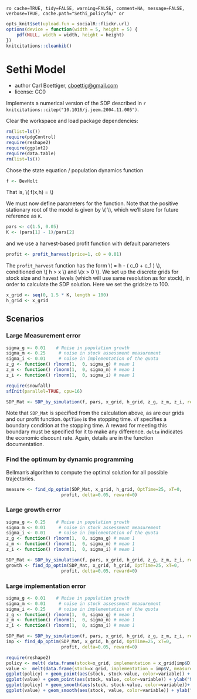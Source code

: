 `ro cache=TRUE, tidy=FALSE, warning=FALSE, comment=NA, message=FALSE, verbose=TRUE, cache.path="Sethi_policyfn/" or`

``` r
opts_knit$set(upload.fun = socialR::flickr.url)
options(device = function(width = 5, height = 5) {
    pdf(NULL, width = width, height = height)
})
knitcitations::cleanbib()
````

# Sethi Model
 * author Carl Boettiger, <cboettig@gmail.com>
 * license: CC0

Implements a numerical version of the SDP described in `r knitcitations::citep("10.1016/j.jeem.2004.11.005")`.


Clear the workspace and load package dependencies: 
``` r
rm(list=ls())   
require(pdgControl)
require(reshape2)
require(ggplot2)
require(data.table)
rm(list=ls())
````


Chose the state equation / population dynamics function

``` r
f <- BevHolt
````

That is, \\( f(x,h) = \frac{A x}{1 + B x} \\)

We must now define parameters for the function.  Note that the positive stationary root of the model is given by \\( \frac{A-1}{B} \\), which we'll store for future reference as `K`.  

``` r
pars <- c(1.5, 0.05)
K <- (pars[1] - 1)/pars[2]
````

and we use a harvest-based profit function with default parameters

``` r
profit <- profit_harvest(price=1, c0 = 0.01) 
````

The `profit_harvest` function has the form \\( \Pi = h - \left( c_0  + c_1 \frac{h}{x} \right) \frac{h}{x} \\), conditioned on \\( h > x \\) and \\(x > 0 \\). We set up the discrete grids for stock size and havest levels (which will use same resolution as for stock), in order to calculate the SDP solution.   Here we set the gridsize to 100.  

``` r
x_grid <- seq(0, 1.5 * K, length = 100)  
h_grid <- x_grid  
````


## Scenarios

### Large Measurement error

``` r
sigma_g <- 0.01    # Noise in population growth
sigma_m <- 0.25     # noise in stock assessment measurement
sigma_i <- 0.01     # noise in implementation of the quota
z_g <- function() rlnorm(1,  0, sigma_g) # mean 1
z_m <- function() rlnorm(1,  0, sigma_m) # mean 1
z_i <- function() rlnorm(1,  0, sigma_i) # mean 1
````

``` r
require(snowfall) 
sfInit(parallel=TRUE, cpu=16)
```

``` r
SDP_Mat <- SDP_by_simulation(f, pars, x_grid, h_grid, z_g, z_m, z_i, reps=19999)
````
Note that `SDP_Mat` is specified from the calculation above, as are our grids and our profit function. `OptTime` is the stopping time.  `xT` specifies a boundary condition at the stopping time. A reward for meeting this boundary must be specified for it to make any difference.  `delta` indicates the economic discount rate. Again, details are in the function documentation.   



### Find the optimum by dynamic programming

Bellman's algorithm to compute the optimal solution for all possible trajectories. 

``` r
measure <- find_dp_optim(SDP_Mat, x_grid, h_grid, OptTime=25, xT=0, 
                     profit, delta=0.05, reward=0)
````

### Large growth error

``` r
sigma_g <- 0.25    # Noise in population growth
sigma_m <- 0.01     # noise in stock assessment measurement
sigma_i <- 0.01     # noise in implementation of the quota
z_g <- function() rlnorm(1,  0, sigma_g) # mean 1
z_m <- function() rlnorm(1,  0, sigma_m) # mean 1
z_i <- function() rlnorm(1,  0, sigma_i) # mean 1
````

``` r
SDP_Mat <- SDP_by_simulation(f, pars, x_grid, h_grid, z_g, z_m, z_i, reps=19999)
growth <- find_dp_optim(SDP_Mat, x_grid, h_grid, OptTime=25, xT=0, 
                     profit, delta=0.05, reward=0)
```

### Large implementation error

``` r
sigma_g <- 0.01    # Noise in population growth
sigma_m <- 0.01     # noise in stock assessment measurement
sigma_i <- 0.25     # noise in implementation of the quota
z_g <- function() rlnorm(1,  0, sigma_g) # mean 1
z_m <- function() rlnorm(1,  0, sigma_m) # mean 1
z_i <- function() rlnorm(1,  0, sigma_i) # mean 1
````

``` r
SDP_Mat <- SDP_by_simulation(f, pars, x_grid, h_grid, z_g, z_m, z_i, reps=19999)
imp <- find_dp_optim(SDP_Mat, x_grid, h_grid, OptTime=25, xT=0, 
                     profit, delta=0.05, reward=0)
```


``` r
require(reshape2)
policy <- melt( data.frame(stock=x_grid, implementation = x_grid[imp$D[,1]], measurement = x_grid[measure$D[,1]], growth = x_grid[growth$D[,1]]), id="stock")
value <-  melt(data.frame(stock=x_grid, implementation = imp$V, measurement = measure$V, growth = growth$V), id="stock")
ggplot(policy) + geom_point(aes(stock, stock-value, color=variable)) + ylab("escapement") 
ggplot(value) + geom_point(aes(stock, value, color=variable)) + ylab("Net Present Value")
ggplot(policy) + geom_smooth(aes(stock, stock-value, color=variable))+ ylab("escapement") 
ggplot(value) + geom_smooth(aes(stock, value, color=variable)) + ylab("Net Present Value")
````


